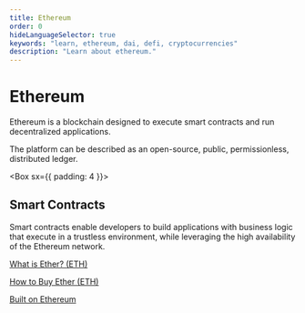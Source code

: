 ```yaml
---
title: Ethereum
order: 0
hideLanguageSelector: true
keywords: "learn, ethereum, dai, defi, cryptocurrencies"
description: "Learn about ethereum."
---
```


# Ethereum

Ethereum is a blockchain designed to execute smart contracts and run decentralized applications.

The platform can be described as an open-source, public, permissionless, distributed ledger.

<Box sx={{ padding: 4 }}>


## Smart Contracts

Smart contracts enable developers to build applications with business logic that execute in a trustless environment, while leveraging the high availability of the Ethereum network.

<List>


[What is Ether? (ETH)](https://docs.ethhub.io/ethereum-basics/what-is-ether/)

[How to Buy Ether (ETH)](https://docs.ethhub.io/using-ethereum/how-to-buy-ether/)

[Built on Ethereum ](https://docs.ethhub.io/built-on-ethereum/built-on-ethereum/)

</List>


</Box>

